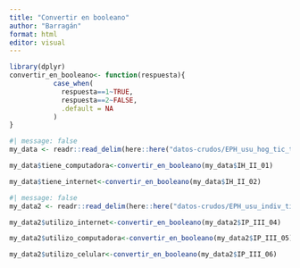 ```yaml
---
title: "Convertir en booleano"
author: "Barragán"
format: html
editor: visual
---
```


```r
library(dplyr)
convertir_en_booleano<- function(respuesta){
           case_when(
             respuesta==1~TRUE, 
             respuesta==2~FALSE,
             .default = NA
           )
}
```

```r
#| message: false
my_data <- readr::read_delim(here::here("datos-crudos/EPH_usu_hog_tic_t423[1].txt"))

my_data$tiene_computadora<-convertir_en_booleano(my_data$IH_II_01)

my_data$tiene_internet<-convertir_en_booleano(my_data$IH_II_02)
```

```r
#| message: false
my_data2 <- readr::read_delim(here::here("datos-crudos/EPH_usu_indiv_tic_t423[1].txt"))

my_data2$utilizo_internet<-convertir_en_booleano(my_data2$IP_III_04)

my_data2$utilizo_computadora<-convertir_en_booleano(my_data2$IP_III_05)

my_data2$utilizo_celular<-convertir_en_booleano(my_data2$IP_III_06)
```
